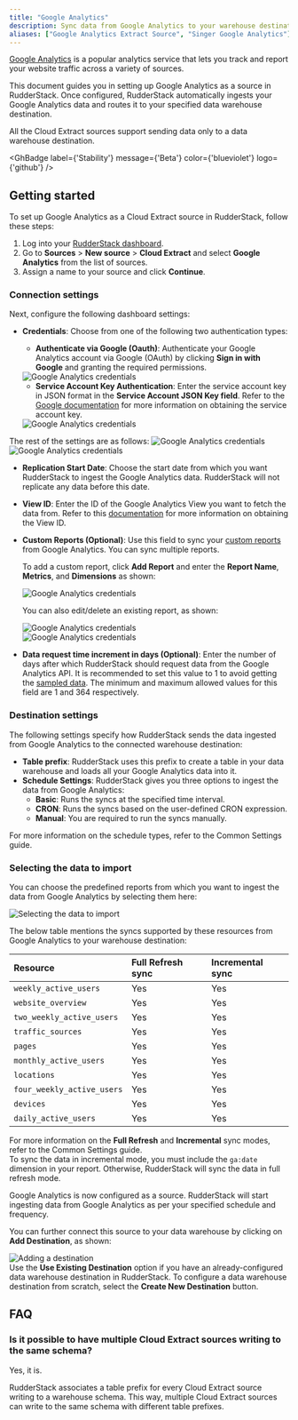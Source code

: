 ```yaml
---
title: "Google Analytics"
description: Sync data from Google Analytics to your warehouse destination via RudderStack.
aliases: ["Google Analytics Extract Source", "Singer Google Analytics"]
---
```


[Google Analytics](https://analytics.google.com/analytics/web/#/) is a popular analytics service that lets you track and report your website traffic across a variety of sources.

This document guides you in setting up Google Analytics as a source in RudderStack. Once configured, RudderStack automatically ingests your Google Analytics data and routes it to your specified data warehouse destination.

<div class="warningBlock">
All the Cloud Extract sources support sending data only to a <Link to="/destinations/warehouse-destinations/">data warehouse destination</Link>.
</div>

<GhBadge
  label={'Stability'}
  message={'Beta'}
  color={'blueviolet'}
  logo={'github'}
/>

## Getting started

To set up Google Analytics as a Cloud Extract source in RudderStack, follow these steps:

1. Log into your [RudderStack dashboard](https://app.rudderstack.com/).
2. Go to **Sources** > **New source** > **Cloud Extract** and select **Google Analytics** from the list of sources.
3. Assign a name to your source and click **Continue**.

### Connection settings

Next, configure the following dashboard settings:

- **Credentials**: Choose from one of the following two authentication types:

    - **Authenticate via Google (Oauth)**: Authenticate your Google Analytics account via Google (OAuth) by clicking
    **Sign in with Google** and granting the required permissions.

    <img src="../../assets/cloud-extract-sources/ga-oauth-settings.png" alt="Google Analytics credentials" />

    - **Service Account Key Authentication**: Enter the service account key in JSON format in the **Service Account JSON Key field**. Refer to the [Google documentation](https://cloud.google.com/iam/docs/creating-managing-service-account-keys#creating_service_account_keys) for more information on obtaining the service account key.

    <img src="../../assets/cloud-extract-sources/ga-oauth-settings-4.png" alt="Google Analytics credentials" />

The rest of the settings are as follows:
<img src="../../assets/cloud-extract-sources/ga-oauth-settings-2.png" alt="Google Analytics credentials" />
<img src="../../assets/cloud-extract-sources/ga-oauth-settings-3.png" alt="Google Analytics credentials" />

- **Replication Start Date**: Choose the start date from which you want RudderStack to ingest the Google Analytics data. RudderStack will not replicate any data before this date.
- **View ID**: Enter the ID of the Google Analytics View you want to fetch the data from. Refer to this [documentation](https://docs.acquia.com/customer-data-platform/connectors/web-analytics-provider/google-analytics-profileid/) for more information on obtaining the View ID.
- **Custom Reports (Optional)**: Use this field to sync your [custom reports](https://support.google.com/analytics/answer/1033013?hl=en) from Google Analytics. You can sync multiple reports.

  To add a custom report, click **Add Report** and enter the **Report Name**, **Metrics**, and **Dimensions** as shown:

  <img src="../../assets/cloud-extract-sources/ga-custom-report.png" alt="Google Analytics credentials" />

  You can also edit/delete an existing report, as shown:

  <img src="../../assets/cloud-extract-sources/edit-custom-report.png" alt="Google Analytics credentials" />
  <br/>
  <img src="../../assets/cloud-extract-sources/delete-custom-report.png" alt="Google Analytics credentials" />

- **Data request time increment in days (Optional)**: Enter the number of days after which RudderStack should request data from the Google Analytics API. It is recommended to set this value to 1 to avoid getting the [sampled data](https://support.google.com/analytics/answer/2637192#zippy=%2Cin-this-article). The minimum and maximum allowed values for this field are 1 and 364 respectively.

### Destination settings

The following settings specify how RudderStack sends the data ingested from Google Analytics to the connected warehouse destination:

- **Table prefix**: RudderStack uses this prefix to create a table in your data warehouse and loads all your Google Analytics data into it.
- **Schedule Settings**: RudderStack gives you three options to ingest the data from Google Analytics:
    - **Basic**: Runs the syncs at the specified time interval. 
    - **CRON**: Runs the syncs based on the user-defined CRON expression.
    - **Manual**: You are required to run the syncs manually.

<div class="infoBlock">
For more information on the schedule types, refer to the <Link to="/sources/extract/common-settings/">Common Settings</Link> guide.
</div>

### Selecting the data to import

You can choose the predefined reports from which you want to ingest the data from Google Analytics by selecting them here:

<img src="../../assets/cloud-extract-sources/ga-resources.png" alt="Selecting the data to import" />

The below table mentions the syncs supported by these resources from Google Analytics to your warehouse destination:

| Resource | Full Refresh sync | Incremental sync | 
| :---| :---- | :---- | 
| `weekly_active_users`     |  Yes | Yes |
| `website_overview`|  Yes | Yes |
| `two_weekly_active_users`|  Yes | Yes |
| `traffic_sources`|  Yes | Yes |
| `pages`|  Yes | Yes |
| `monthly_active_users`|  Yes | Yes |
| `locations`|  Yes | Yes |
| `four_weekly_active_users`|  Yes | Yes |
| `devices`|  Yes | Yes |
| `daily_active_users`| Yes | Yes |

<div class="infoBlock">
For more information on the <strong>Full Refresh</strong> and <strong>Incremental</strong> sync modes, refer to the <Link to="/sources/extract/common-settings/#sync-modes">Common Settings</Link> guide.
</div>

<div class="infoBlock">
To sync the data in incremental mode, you must include the <code class="inline-code">ga:date</code> dimension in your report. Otherwise, RudderStack will sync the data in full refresh mode.
</div>

Google Analytics is now configured as a source. RudderStack will start ingesting data from Google Analytics as per your specified schedule and frequency.

You can further connect this source to your data warehouse by clicking on **Add Destination**, as shown:

<img src="../../assets/cloud-extract-sources/add-destination.png" alt="Adding a destination" />

<div class="successBlock">
Use the <strong>Use Existing Destination</strong> option if you have an already-configured data warehouse destination in RudderStack. To configure a data warehouse destination from scratch, select the <strong>Create New Destination</strong> button.
</div>


## FAQ

### Is it possible to have multiple Cloud Extract sources writing to the same schema?

Yes, it is.

RudderStack associates a table prefix for every Cloud Extract source writing to a warehouse schema. This way, multiple Cloud Extract sources can write to the same schema with different table prefixes.